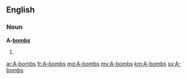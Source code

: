==English==

===Noun===
'''A-[[bombs]]'''

# {{plural of|A-bomb}}

[[ar:A-bombs]]
[[fr:A-bombs]]
[[mg:A-bombs]]
[[my:A-bombs]]
[[km:A-bombs]]
[[sv:A-bombs]]